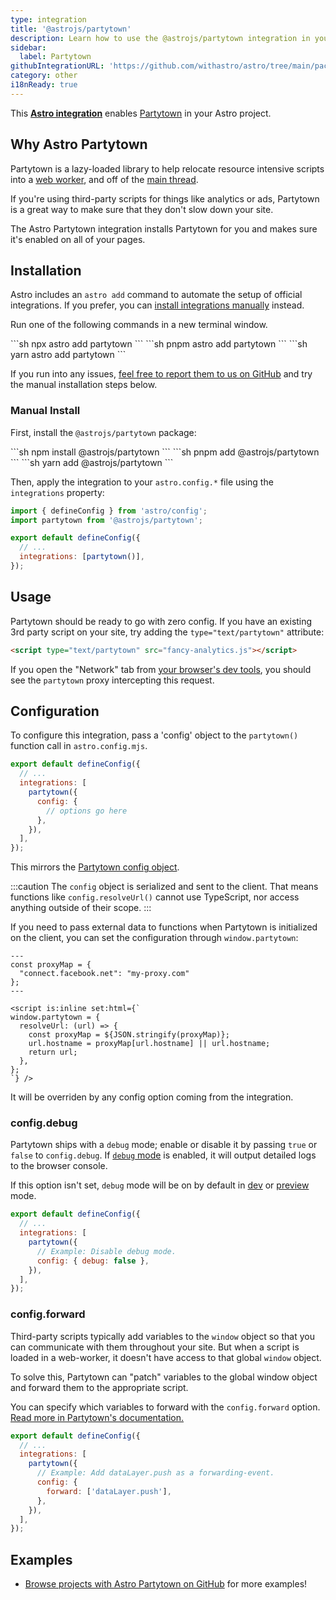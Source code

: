```yaml
---
type: integration
title: '@astrojs/partytown'
description: Learn how to use the @astrojs/partytown integration in your Astro project.
sidebar:
  label: Partytown
githubIntegrationURL: 'https://github.com/withastro/astro/tree/main/packages/integrations/partytown/'
category: other
i18nReady: true
---
```


This **[Astro integration][astro-integration]** enables [Partytown](https://partytown.builder.io/) in your Astro project.

## Why Astro Partytown

Partytown is a lazy-loaded library to help relocate resource intensive scripts into a [web worker](https://developer.mozilla.org/en-US/docs/Web/API/Web_Workers_API), and off of the [main thread](https://developer.mozilla.org/en-US/docs/Glossary/Main_thread).

If you're using third-party scripts for things like analytics or ads, Partytown is a great way to make sure that they don't slow down your site.

The Astro Partytown integration installs Partytown for you and makes sure it's enabled on all of your pages.

## Installation

Astro includes an `astro add` command to automate the setup of official integrations. If you prefer, you can [install integrations manually](#manual-install) instead.

Run one of the following commands in a new terminal window.

<PackageManagerTabs>
  <Fragment slot="npm">
  ```sh
  npx astro add partytown
  ```
  </Fragment>
  <Fragment slot="pnpm">
  ```sh
  pnpm astro add partytown
  ```
  </Fragment>
  <Fragment slot="yarn">
  ```sh
  yarn astro add partytown
  ```
  </Fragment>
</PackageManagerTabs>

If you run into any issues, [feel free to report them to us on GitHub](https://github.com/withastro/astro/issues) and try the manual installation steps below.

### Manual Install

First, install the `@astrojs/partytown` package:

<PackageManagerTabs>
  <Fragment slot="npm">
  ```sh
  npm install @astrojs/partytown
  ```
  </Fragment>
  <Fragment slot="pnpm">
  ```sh
  pnpm add @astrojs/partytown
  ```
  </Fragment>
  <Fragment slot="yarn">
  ```sh
  yarn add @astrojs/partytown
  ```
  </Fragment>
</PackageManagerTabs>

Then, apply the integration to your `astro.config.*` file using the `integrations` property:

```js title="astro.config.mjs" ins={2} ins="partytown()"
import { defineConfig } from 'astro/config';
import partytown from '@astrojs/partytown';

export default defineConfig({
  // ...
  integrations: [partytown()],
});
```

## Usage

Partytown should be ready to go with zero config. If you have an existing 3rd party script on your site, try adding the `type="text/partytown"` attribute:

```html ins="type="text/partytown""
<script type="text/partytown" src="fancy-analytics.js"></script>
```

If you open the "Network" tab from [your browser's dev tools](https://developer.chrome.com/docs/devtools/open/), you should see the `partytown` proxy intercepting this request.

## Configuration

To configure this integration, pass a 'config' object to the `partytown()` function call in `astro.config.mjs`.

```js title="astro.config.mjs" {5-7}
export default defineConfig({
  // ...
  integrations: [
    partytown({
      config: {
        // options go here
      },
    }),
  ],
});
```

This mirrors the [Partytown config object](https://partytown.builder.io/configuration).

:::caution
The `config` object is serialized and sent to the client. That means functions like `config.resolveUrl()` cannot use TypeScript, nor access anything outside of their scope.
:::

If you need to pass external data to functions when Partytown is initialized on the client, you can set the configuration through `window.partytown`:

```astro title="Head.astro"
---
const proxyMap = {
  "connect.facebook.net": "my-proxy.com"
};
---

<script is:inline set:html={`
window.partytown = {
  resolveUrl: (url) => {
    const proxyMap = ${JSON.stringify(proxyMap)};
    url.hostname = proxyMap[url.hostname] || url.hostname;
    return url;
  },
};
`} />
```

It will be overriden by any config option coming from the integration.

### config.debug

Partytown ships with a `debug` mode; enable or disable it by passing `true` or `false` to `config.debug`. If [`debug` mode](https://partytown.builder.io/debugging) is enabled, it will output detailed logs to the browser console.

If this option isn't set, `debug` mode will be on by default in [dev](/en/reference/cli-reference/#astro-dev) or [preview](/en/reference/cli-reference/#astro-preview) mode.

```js title="astro.config.mjs" {6}
export default defineConfig({
  // ...
  integrations: [
    partytown({
      // Example: Disable debug mode.
      config: { debug: false },
    }),
  ],
});
```

### config.forward

Third-party scripts typically add variables to the `window` object so that you can communicate with them throughout your site. But when a script is loaded in a web-worker, it doesn't have access to that global `window` object.

To solve this, Partytown can "patch" variables to the global window object and forward them to the appropriate script.

You can specify which variables to forward with the `config.forward` option. [Read more in Partytown's documentation.](https://partytown.builder.io/forwarding-events)

```js title="astro.config.mjs" {7}
export default defineConfig({
  // ...
  integrations: [
    partytown({
      // Example: Add dataLayer.push as a forwarding-event.
      config: {
        forward: ['dataLayer.push'],
      },
    }),
  ],
});
```

## Examples

* [Browse projects with Astro Partytown on GitHub](https://github.com/search?q=%22%40astrojs%2Fpartytown%22+path%3A**%2Fpackage.json\&type=code) for more examples!

[astro-integration]: /en/guides/integrations-guide/
